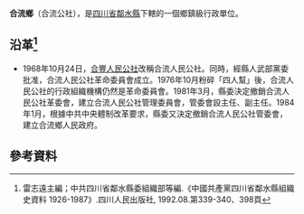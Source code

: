 '''合流鄉'''（合流公社），是[[四川省|四川省]][[鄰水縣|鄰水縣]]下轄的一個鄉鎮級行政單位。

== 沿革<ref>雷志遠主編；中共四川省鄰水縣委組織部等編.《中國共產黨四川省鄰水縣組織史資料 1926-1987》.四川人民出版社, 1992.08.第339-340、398頁</ref>==
* 1968年10月24日，[[合豐鄉|合豐人民公社]]改稱合流人民公社。同時，經縣人武部黨委批准，合流人民公社革命委員會成立。1976年10月粉碎「四人幫」後，合流人民公社的行政組織機構仍然是革命委員會。1981年3月，縣委決定撤銷合流人民公社革委會，建立合流人民公社管理委員會，管委會設主任、副主任。1984年1月，根據中共中央體制改革要求，縣委又決定撤銷合流人民公社管委會，建立合流鄉人民政府。

== 參考資料 ==
{{reflist}}
{{行政區劃小作品}}
{{鄰水縣行政區劃（1949年12月21日至1950年2月）}}
{{鄰水縣行政區劃（1950年2月至1951年6月9日）}}
{{鄰水縣行政區劃（1951年6月9日至1952年7月17日）}}
{{鄰水縣行政區劃（1952年7月17日至1953年4月24日）}}
{{鄰水縣行政區劃（1953年4月24日至1953年9月4日）}}
{{鄰水縣行政區劃（1953年9月4日至1955年3月5日）}}
{{鄰水縣行政區劃（1955年3月5日至1956年1月24日）}}
{{鄰水縣行政區劃（1956年1月24日至1963年5月25日）}}
{{鄰水縣行政區劃（1963年5月25日至1993年12月31日）}}
{{鄰水縣行政區劃}}